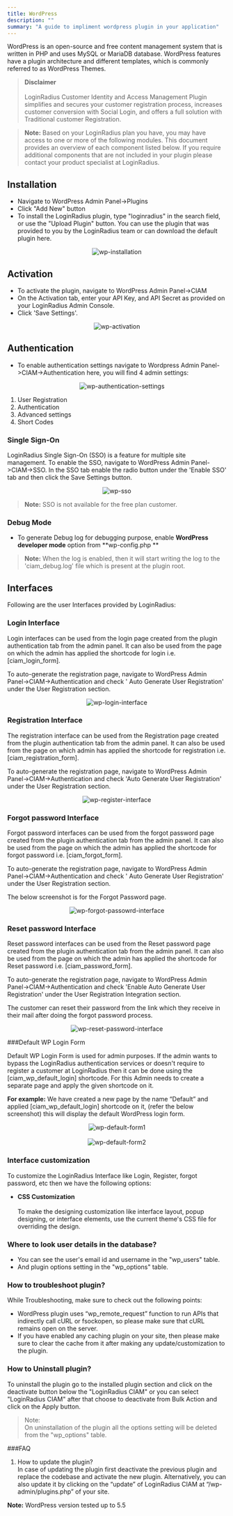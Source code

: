 ```yaml
---
title: WordPress
description: ""
summary: "A guide to impliment wordpress plugin in your application"
---
```



WordPress is an open-source and free content management system that is written in PHP and uses MySQL or MariaDB database. WordPress features have a plugin architecture and different templates, which is commonly referred to as WordPress Themes.


> **Disclaimer** <br/><br/> LoginRadius Customer Identity and Access Management Plugin simplifies and secures your customer registration process, increases customer conversion with Social Login, and offers a full solution with Traditional customer Registration.

> **Note:** Based on your LoginRadius plan you have, you may have access to one or more of the following modules. This document provides an overview of each component listed below. If you require additional components that are not included in your plugin please contact your product specialist at LoginRadius.



## Installation

- Navigate to WordPress Admin Panel->Plugins
- Click "Add New" button
- To install the LoginRadius plugin, type "loginradius" in the search field, or use the "Upload Plugin" button. You can use the plugin that was provided to you by the LoginRadius team or can download the default plugin here.
  
<div style="text-align:center">
  <img src="../assets/wp-installation.png" alt="wp-installation" />
</div>

## Activation

- To activate the plugin, navigate to WordPress Admin Panel->CIAM
- On the Activation tab, enter your API Key, and API Secret as provided on your LoginRadius Admin Console.
- Click 'Save Settings'.

<div style="text-align:center">
  <img src="../assets/wp-activation.png" alt="wp-activation" />
</div>

## Authentication

- To enable authentication settings navigate to Wordpress Admin Panel->CIAM->Authentication here, you will find 4 admin settings:
  
  <div style="text-align:center">
  <img src="../assets/wp-authentication-settings.png" alt="wp-authentication-settings" />
</div>

1. User Registration
2. Authentication                                       
3. Advanced settings
4. Short Codes


### Single Sign-On

LoginRadius Single Sign-On (SSO) is a feature for multiple site management. To enable the SSO, navigate to WordPress Admin Panel->CIAM->SSO. In the SSO tab enable the radio button under the 'Enable SSO' tab and then click the Save Settings button.

<div style="text-align:center">
  <img src="../assets/wp-sso.png" alt="wp-sso" />
</div>

> **Note:** SSO is not available for the free plan customer.

### Debug Mode

- To generate Debug log for debugging purpose, enable **WordPress developer mode** option from **wp-config.php **

> **Note:** When the log is enabled, then it will start writing the log to the 'ciam_debug.log' file which is present at the plugin root.

## Interfaces

Following are the user Interfaces provided by LoginRadius:

### Login Interface

Login interfaces can be used from the login page created from the plugin authentication tab from the admin panel. It can also be used from the page on which the admin has applied the shortcode for login i.e. [ciam_login_form].

To auto-generate the registration page, navigate to WordPress Admin Panel->CIAM->Authentication and check ' Auto Generate User Registration' under the User Registration section.

<div style="text-align:center">
  <img src="../assets/wp-login-interface.png" alt="wp-login-interface" />
</div>


### Registration Interface

The registration interface can be used from the Registration page created from the plugin authentication tab from the admin panel. It can also be used from the page on which admin has applied the shortcode for registration i.e. [ciam_registration_form].

To auto-generate the registration page, navigate to WordPress Admin Panel->CIAM->Authentication and check 'Auto Generate User Registration' under the User Registration section.


<div style="text-align:center">
  <img src="../assets/wp-register-interface.png" alt="wp-register-interface" />
</div>

### Forgot password Interface

Forgot password interfaces can be used from the forgot password page created from the plugin authentication tab from the admin panel. It can also be used from the page on which the admin has applied the shortcode for forgot password i.e. [ciam_forgot_form].

To auto-generate the registration page, navigate to WordPress Admin Panel->CIAM->Authentication and check ' Auto Generate User Registration' under the User Registration section.

The below screenshot is for the Forgot Password page.

<div style="text-align:center">
  <img src="../assets/wp-forgot-passowrd-interface.png" alt="wp-forgot-passowrd-interface" />
</div>

### Reset password Interface

Reset password interfaces can be used from the Reset password page created from the plugin authentication tab from the admin panel. It can also be used from the page on which the admin has applied the shortcode for Reset password i.e. [ciam_password_form].

To auto-generate the registration page, navigate to WordPress Admin Panel->CIAM->Authentication and check 'Enable Auto Generate User Registration' under the User Registration Integration section.

The customer can reset their password from the link which they receive in their mail after doing the forgot password process.

<div style="text-align:center">
  <img src="../assets/wp-reset-password-interface.png" alt="wp-reset-password-interface" />
</div>

###Default WP Login Form

Default WP Login Form is used for admin purposes. If the admin wants to bypass the LoginRadius authentication services or doesn't require to register a customer at LoginRadius then it can be done using the [ciam_wp_default_login] shortcode. For this Admin needs to create a separate page and apply the given shortcode on it.

**For example:** We have created a new page by the name “Default” and applied [ciam_wp_default_login] shortcode on it, (refer the below screenshot) this will display the default WordPress login form.

<div style="text-align:center">
  <img src="../assets/wp-default-form1.png" alt="wp-default-form1" />
</div>

<br/>

<div style="text-align:center">
  <img src="../assets/wp-default-form2.png" alt="wp-default-form2" />
</div>


### Interface customization

To customize the LoginRadius Interface like Login, Register, forgot password, etc then we have the following options:

- **CSS Customization**
  <br/><br/>To make the designing customization like interface layout, popup designing, or interface elements, use the current theme's CSS file for overriding the design.


### Where to look user details in the database?

- You can see the user's email id and username in the "wp_users" table.
- And plugin options setting in the "wp_options" table. 

### How to troubleshoot plugin?

While Troubleshooting, make sure to check out the following points:

- WordPress plugin uses “wp_remote_request” function to run APIs that indirectly call cURL or fsockopen, so please make sure that cURL remains open on the server.
- If you have enabled any caching plugin on your site, then please make sure to clear the cache from it after making any update/customization to the plugin.

### How to Uninstall plugin?

To uninstall the plugin go to the installed plugin section and click on the deactivate button below the "LoginRadius CIAM" or you can select "LoginRadius CIAM" after that choose to deactivate from Bulk Action and click on the Apply button.

> Note: 
> <br/> On uninstallation of the plugin all the options setting will be deleted from the "wp_options" table.


###FAQ
1.  How to update the plugin?
<br/>In case of updating the plugin first deactivate the previous plugin and replace the codebase and activate the new plugin. Alternatively, you can also update it by clicking on the “update” of LoginRadius CIAM at “/wp-admin/plugins.php” of your site.

**Note:** WordPress version tested up to 5.5